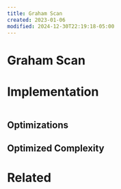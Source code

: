 ```yaml
---
title: Graham Scan
created: 2023-01-06
modified: 2024-12-30T22:19:18-05:00
---
```

# Graham Scan

# Implementation

```python

```
## Optimizations

## Optimized Complexity

<CustomCallout type="Time-Complexity" title="Time Complexity"></CustomCallout>

<CustomCallout type="Space-Complexity" title="Space Complexity"></CustomCallout>



# Related
